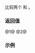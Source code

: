 {{cpp/chrono/title|1=operator==,&lt;=&gt;{{small|(std::chrono::day)}}}}
{{cpp/chrono/day/navbar}}
{{dcl begin}}
{{dcl header|chrono}}
{{dcl|since=c++20|num=1|1=
constexpr bool operator==( const std::chrono::day&amp; x,
                           const std::chrono::day&amp; y ) noexcept;
}}
{{dcl|since=c++20|num=2|1=
constexpr std::strong_ordering operator&lt;=&gt;( const std::chrono::day&amp; x,
                                            const std::chrono::day&amp; y ) noexcept;
}}
{{dcl end}}
比较两个 {{lc|std::chrono::day}} {{tt|x}} 和 {{tt|y}}。

{{cpp/note synthesized compare}}

=== 返回值 ===
@1@ {{c|1=unsigned(x) == unsigned(y)}}
@2@ {{c|1=unsigned(x) &lt;=&gt; unsigned(y)}}

=== 示例 ===
{{example
|code=
#include &lt;chrono&gt;
#include &lt;iostream&gt;

int main()
{
    constexpr std::chrono::day x{13}, y{31};
    static_assert(x != y);

    if constexpr (constexpr auto res = x &lt;=&gt; y; res &lt; 0)
        std::cout &lt;&lt; "x is less than y\n";
    else if constexpr (res &gt; 0)
        std::cout &lt;&lt; "x is greater than y\n";
    else
        std::cout &lt;&lt; "x and y are equal\n";

    using namespace std::literals::chrono_literals;

    static_assert
    (
        (6d &lt; 9d) &amp;&amp; (6d == 6d) &amp;&amp; (6d &lt;= 9d) &amp;&amp;
        (9d &gt; 6d) &amp;&amp; (9d != 6d) &amp;&amp; (9d &gt;= 6d)
    );
}
|output=
x is less than y
}}

{{langlinks|en|es|ja|ru}}